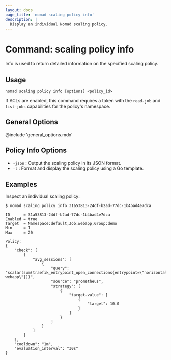 ```yaml
---
layout: docs
page_title: 'nomad scaling policy info'
description: |
  Display an individual Nomad scaling policy.
---
```


# Command: scaling policy info

Info is used to return detailed information on the specified scaling policy.

## Usage

```plaintext
nomad scaling policy info [options] <policy_id>
```

If ACLs are enabled, this command requires a token with the `read-job` and
`list-jobs` capabilities for the policy's namespace.

## General Options

@include 'general_options.mdx'

## Policy Info Options

- `-json` : Output the scaling policy in its JSON format.
- `-t` : Format and display the scaling policy using a Go template.

## Examples

Inspect an individual scaling policy:

```shell-session
$ nomad scaling policy info 31a53813-24df-b2ad-77dc-1b4bad4e7dca

ID      = 31a53813-24df-b2ad-77dc-1b4bad4e7dca
Enabled = true
Target  = Namespace:default,Job:webapp,Group:demo
Min     = 1
Max     = 20

Policy:
{
    "check": [
        {
            "avg_sessions": [
                {
                    "query": "scalar(sum(traefik_entrypoint_open_connections{entrypoint=\"horizontal-webapp\"}))",
                    "source": "prometheus",
                    "strategy": [
                        {
                            "target-value": [
                                {
                                    "target": 10.0
                                }
                            ]
                        }
                    ]
                }
            ]
        }
    ],
    "cooldown": "1m",
    "evaluation_interval": "30s"
}
```
